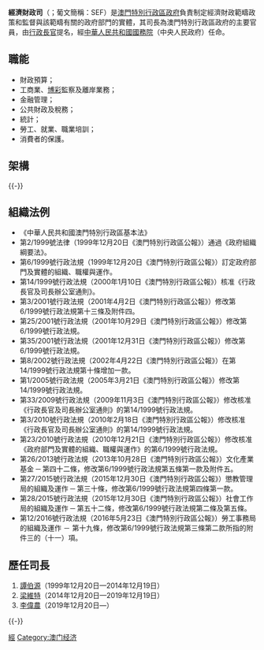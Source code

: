 {{澳門政府部門基礎資訊
|中文部門名稱=經濟財政司
|葡文部門名稱={{lang|pt|Secretaria para a Economia e Finanças}}
|部門標誌=Coat of arms of Macao.svg
|部門標誌名稱 = 中華人民共和國澳門特別行政區政府標誌
|首長職銜=司長
|首長姓名=[[李偉農|李偉農]]
|副首長職銜=辦公室主任
|副首長姓名=辜美玲
|部門性質=
|撤銷年份=
|成立年份=1999年12月20日
|所屬部門=
|總部=澳門蘇亞利斯博士大馬路307 - 323號中國銀行大廈23樓
|網站=http://www.gsef.gov.mo/zh/ www.gsef.gov.mo/zh/
}}
'''經濟財政司'''（{{lang-pt|'''Secretaria para a Economia e Finanças'''}}；葡文簡稱：SEF）是[[澳門特別行政區政府|澳門特別行政區政府]]負責制定經濟財政範疇政策和監督與該範疇有關的政府部門的實體，其司長為澳門特別行政區政府的主要官員，由[[澳門特別行政區行政長官|行政長官]]提名，經[[中華人民共和國|中華人民共和國]][[中華人民共和國國務院|國務院]]（中央人民政府）任命。

== 職能 ==
* 財政預算；
* 工商業、[[澳門博彩業|博彩]]監察及離岸業務；
* 金融管理；
* 公共財政及稅務；
* 統計；
* 勞工、就業、職業培訓；
* 消費者的保護。

== 架構 ==
{{chart/start}}
{{chart|A1| | | | | |A1=經濟財政司}}
{{chart|!| | | | | |}}
{{chart|)|B2| | | | |B2=司長辦公室}}
{{chart|)|C1| | | | |C1=[[經濟及科技發展局|經濟及科技發展局]]}}
{{chart|)|C1| | | | |C1=[[財政局|財政局]]}}
{{chart|)|C1| | | | |C1=[[統計暨普查局|統計暨普查局]]}}
{{chart|)|C1| | | | |C1=[[勞工事務局|勞工事務局]]}}
{{chart|)|C1| | | | |C1=[[博彩監察協調局|博彩監察協調局]]}}
{{chart|!|C1| | | | |C1=[[消費者委員會_(澳門)|消費者委員會]]}}
{{chart|)|C1| | | | |C1=[[中國與葡語國家經貿合作論壇常設秘書處輔助辦公室|中國與葡語國家經貿合<br />作論壇常設秘書處輔助辦公室]]}}
{{chart|!|C1| | | | |C1= [[澳門貿易投資促進局|澳門貿易投資促進局]]}}
{{chart|!|C1| | | | |C1=[[澳門金融管理局|澳門金融管理局]]}}
{{chart|!|C1| | | | |C1=[[科學技術發展基金|科學技術發展基金]]}}
{{chart|`|C1| | | | |C1=[[旅遊局_(澳門)|旅遊局]]}}
{{chart/end}}
{{-}}

== 組織法例 ==
* 《中華人民共和國澳門特別行政區基本法》
* 第2/1999號法律（1999年12月20日《澳門特別行政區公報》）通過《政府組織綱要法》。
* 第6/1999號行政法規（1999年12月20日《澳門特別行政區公報》）訂定政府部門及實體的組織、職權與運作。
* 第14/1999號行政法規（2000年1月10日《澳門特別行政區公報》）核准《行政長官及司長辦公室通則》。
* 第3/2001號行政法規（2001年4月2日《澳門特別行政區公報》）修改第6/1999號行政法規第十三條及附件四。
* 第25/2001號行政法規（2001年10月29日《澳門特別行政區公報》）修改第6/1999號行政法規。
* 第35/2001號行政法規（2001年12月31日《澳門特別行政區公報》）修改第6/1999號行政法規。
* 第8/2002號行政法規（2002年4月22日《澳門特別行政區公報》）在第14/1999號行政法規第十條增加一款。
* 第1/2005號行政法規（2005年3月21日《澳門特別行政區公報》）修改第14/1999號行政法規。
* 第33/2009號行政法規（2009年11月3日《澳門特別行政區公報》）修改核准《行政長官及司長辦公室通則》的第14/1999號行政法規。
* 第3/2010號行政法規（2010年2月18日《澳門特別行政區公報》）修改核准《行政長官及司長辦公室通則》的第14/1999號行政法規。
* 第23/2010號行政法規（2010年12月21日《澳門特別行政區公報》）修改核准《政府部門及實體的組織、職權與運作》的第6/1999號行政法規。
* 第26/2013號行政法規（2013年10月28日《澳門特別行政區公報》）文化產業基金 ─ 第四十二條，修改第6/1999號行政法規第五條第一款及附件五。 
* 第27/2015號行政法規（2015年12月30日《澳門特別行政區公報》）懲教管理局的組織及運作 ─ 第三十條，修改第6/1999號行政法規第四條第一款。
* 第28/2015號行政法規（2015年12月30日《澳門特別行政區公報》）社會工作局的組織及運作 ─ 第五十二條，修改第6/1999號行政法規第二條及第五條。
* 第12/2016號行政法規（2016年5月23日《澳門特別行政區公報》）勞工事務局的組織及運作 － 第十九條，修改第6/1999號行政法規第三條第二款所指的附件三的（十一）項。

== 歷任司長 ==
#[[譚伯源|譚伯源]]（1999年12月20日—2014年12月19日）
#[[梁維特|梁維特]]（2014年12月20日—2019年12月19日）
#[[李偉農|李偉農]]（2019年12月20日—）

{{-}}
{{start box}}
{{s-before|{{MAC-1976}}經濟協調政務司<br />及<br />社會事務暨預算政務司 }}
{{s-title|{{MSAR}}經濟財政司|1999年12月20日—}}
{{s-Inc}}
{{end box}}
{{澳門特別行政區政府部門}}
{{Mce}}
{{Macau topics}}

[[Category:澳門政府部門|經]]
[[Category:澳门经济|Category:澳门经济]]